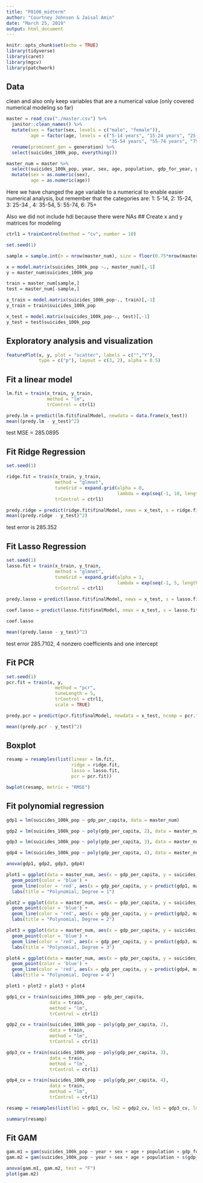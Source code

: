 ```yaml
---
title: "P8106_midterm"
author: "Courtney Johnson & Jaisal Amin"
date: "March 25, 2019"
output: html_document
---
```


```r
knitr::opts_chunk$set(echo = TRUE)
library(tidyverse)
library(caret)
library(mgcv)
library(patchwork)
```

## Data

clean and also only keep variables that are a numerical value (only covered numerical modeling so far)
```r
master = read_csv("./master.csv") %>%
  janitor::clean_names() %>%
  mutate(sex = factor(sex, levels = c("male", "female")),
         age = factor(age, levels = c("5-14 years", "15-24 years", "25-34 years", 
                                      "35-54 years", "55-74 years", "75+ years"))) %>%
  rename(prominent_gen = generation) %>%
  select(suicides_100k_pop, everything())

master_num = master %>%
  select(suicides_100k_pop, year, sex, age, population, gdp_for_year, gdp_per_capita)  %>%
  mutate(sex = as.numeric(sex),
         age = as.numeric(age))
```
Here we have changed the age variable to a numerical to enable easier numerical analysis, but remember that the categories are: 1: 5-14, 2: 15-24, 3: 25-34 , 4: 35-54, 5: 55-74, 6: 75+

Also we did not include hdi because there were NAs
## Create x and y matrices for modeling
```r
ctrl1 = trainControl(method = "cv", number = 10)

set.seed(1)

sample = sample.int(n = nrow(master_num), size = floor(0.75*nrow(master_num)), replace = F)

x = model.matrix(suicides_100k_pop ~., master_num)[,-1]
y = master_num$suicides_100k_pop

train = master_num[sample,]
test = master_num[-sample,]

x_train = model.matrix(suicides_100k_pop~., train)[,-1]
y_train = train$suicides_100k_pop

x_test = model.matrix(suicides_100k_pop~., test)[,-1]
y_test = test$suicides_100k_pop
```

## Exploratory analysis and visualization
```r
featurePlot(x, y, plot = "scatter", labels = c("","Y"),
            type = c("p"), layout = c(3, 2), alpha = 0.5)
```

## Fit a linear model
```r
lm.fit = train(x_train, y_train,
               method = "lm",
               trControl = ctrl1)

predy.lm = predict(lm.fit$finalModel, newdata = data.frame(x_test))
mean((predy.lm - y_test)^2)
```
test MSE = 285.0895

## Fit Ridge Regression
```r
set.seed(1)

ridge.fit = train(x_train, y_train,
                  method = "glmnet",
                  tuneGrid = expand.grid(alpha = 0,
                                         lambda = exp(seq(-1, 10, length = 100))),
                  trControl = ctrl1)

predy.ridge = predict(ridge.fit$finalModel, newx = x_test, s = ridge.fit$bestTune$lambda, type = "response")
mean((predy.ridge - y_test)^2)
```
test error is 285.352

## Fit Lasso Regression
```r
set.seed(1)
lasso.fit = train(x_train, y_train,
                  method = "glmnet",
                  tuneGrid = expand.grid(alpha = 1,
                                         lambda = exp(seq(-1, 5, length = 100))),
                  trControl = ctrl1)

predy.lasso = predict(lasso.fit$finalModel, newx = x_test, s = lasso.fit$bestTune$lambda, type = "response")

coef.lasso = predict(lasso.fit$finalModel, newx = x_test, s = lasso.fit$bestTune$lambda, type = "coefficients")

coef.lasso

mean((predy.lasso - y_test)^2)
```
test error 285.7102, 4 nonzero coefficients and one intercept

## Fit PCR
```r
set.seed(1)
pcr.fit = train(x, y,
                  method = "pcr",
                  tuneLength = 5,
                  trControl = ctrl1,
                  scale = TRUE)

predy.pcr = predict(pcr.fit$finalModel, newdata = x_test, ncomp = pcr.fit$bestTune$ncomp)

mean((predy.pcr - y_test)^2)
```

## Boxplot

```r
resamp = resamples(list(linear = lm.fit,
                        ridge = ridge.fit,
                        lasso = lasso.fit,
                        pcr = pcr.fit))

bwplot(resamp, metric = "RMSE")
```


## Fit polynomial regression
```r
gdp1 = lm(suicides_100k_pop ~ gdp_per_capita, data = master_num)

gdp2 = lm(suicides_100k_pop ~ poly(gdp_per_capita, 2), data = master_num)

gdp3 = lm(suicides_100k_pop ~ poly(gdp_per_capita, 3), data = master_num)

gdp4 = lm(suicides_100k_pop ~ poly(gdp_per_capita, 4), data = master_num)

anova(gdp1, gdp2, gdp3, gdp4)

plot1 = ggplot(data = master_num, aes(x = gdp_per_capita, y = suicides_100k_pop)) + 
  geom_point(color = 'blue') +
  geom_line(color = 'red', aes(x = gdp_per_capita, y = predict(gdp1, master_num))) +
  labs(title = "Polynomial, Degree = 1")

plot2 = ggplot(data = master_num, aes(x = gdp_per_capita, y = suicides_100k_pop)) + 
  geom_point(color = 'blue') +
  geom_line(color = 'red', aes(x = gdp_per_capita, y = predict(gdp2, master_num))) +
  labs(title = "Polynomial, Degree = 2")

plot3 = ggplot(data = master_num, aes(x = gdp_per_capita, y = suicides_100k_pop)) + 
  geom_point(color = 'blue') +
  geom_line(color = 'red', aes(x = gdp_per_capita, y = predict(gdp3, master_num))) +
  labs(title = "Polynomial, Degree = 3")

plot4 = ggplot(data = master_num, aes(x = gdp_per_capita, y = suicides_100k_pop)) + 
  geom_point(color = 'blue') +
  geom_line(color = 'red', aes(x = gdp_per_capita, y = predict(gdp4, master_num))) +
  labs(title = "Polynomial, Degree = 4")

plot1 + plot2 + plot3 + plot4

gdp1_cv = train(suicides_100k_pop ~ gdp_per_capita,
                data = train,
                method = "lm",
                trControl = ctrl1)

gdp2_cv = train(suicides_100k_pop ~ poly(gdp_per_capita, 2),
                data = train,
                method = "lm",
                trControl = ctrl1)

gdp3_cv = train(suicides_100k_pop ~ poly(gdp_per_capita, 3),
                data = train,
                method = "lm",
                trControl = ctrl1)

gdp4_cv = train(suicides_100k_pop ~ poly(gdp_per_capita, 4),
                data = train,
                method = "lm",
                trControl = ctrl1)

resamp = resamples(list(lm1 = gdp1_cv, lm2 = gdp2_cv, lm3 = gdp3_cv, lm4 = gdp4_cv))

summary(resamp)
```


## Fit GAM
```r
gam.m1 = gam(suicides_100k_pop ~ year + sex + age + population + gdp_for_year + gdp_per_capita, data = master_num)
gam.m2 = gam(suicides_100k_pop ~ year + sex + age + population + s(gdp_for_year) + gdp_per_capita, data = master_num)

anova(gam.m1, gam.m2, test = "F")
plot(gam.m2)
```

